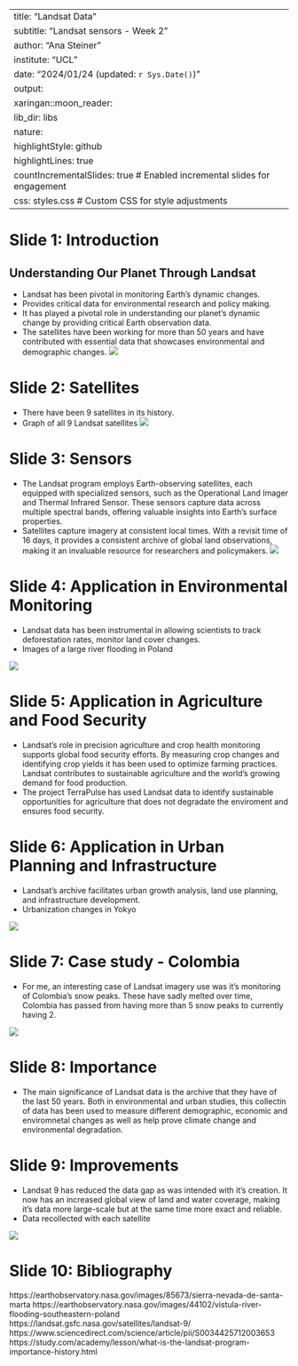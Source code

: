 
---
title: "Landsat Data"
subtitle: "Landsat sensors - Week 2"
author: "Ana Steiner"
institute: "UCL"
date: "2024/01/24 (updated: `r Sys.Date()`)"
output:
  xaringan::moon_reader:
    lib_dir: libs
    nature:
      highlightStyle: github
      highlightLines: true
      countIncrementalSlides: true # Enabled incremental slides for engagement
    css: styles.css  # Custom CSS for style adjustments
---

# Slide 1: Introduction
## Understanding Our Planet Through Landsat
- Landsat has been pivotal in monitoring Earth's dynamic changes.
- Provides critical data for environmental research and policy making.
- It has played a pivotal role in understanding our planet's dynamic change by providing critical Earth observation data. 
- The satellites have been working for more than 50 years and have contributed with essential data that showcases environmental and demographic changes.
![](path_to_landsat_image.jpg) <!-- Example image, replace with actual path -->

# Slide 2: Satellites
- There have been 9 satellites in its history.
- Graph of all 9 Landsat satellites
![](/Users/USUARIO/Documents/landsat satellites.png)

# Slide 3: Sensors
- The Landsat program employs Earth-observing satellites, each equipped with specialized sensors, such as the Operational Land Imager and Thermal Infrared Sensor. These sensors capture data across multiple spectral bands, offering valuable insights into Earth's surface properties.
- Satellites capture imagery at consistent local times. With a revisit time of 16 days, it provides a consistent archive of global land observations, making it an invaluable resource for researchers and policymakers.
![](/Users/USUARIO/Documents/landsat satellites.png)

# Slide 4: Application in Environmental Monitoring
- Landsat data has been instrumental in allowing scientists to track deforestation rates, monitor land cover changes. 
- Images of a large river flooding in Poland

![](/Users/USUARIO/Documents/environmental degradation.jpg)

# Slide 5: Application in Agriculture and Food Security
- Landsat's role in precision agriculture and crop health monitoring supports global food security efforts. By measuring crop changes and identifying crop yields it has been used to optimize farming practices. Landsat contributes to sustainable agriculture and the world's growing demand for food production.
- The project TerraPulse has used Landsat data to identify sustainable opportunities for agriculture that does not degradate the enviroment and ensures food security.

# Slide 6: Application in Urban Planning and Infrastructure
- Landsat's archive facilitates urban growth analysis, land use planning, and infrastructure development. 
- Urbanization changes in Yokyo

![](/Users/USUARIO/Documents/urbanization tokyo.jpg)

# Slide 7: Case study - Colombia
- For me, an interesting case of Landsat imagery use was it's monitoring of Colombia's snow peaks. These have sadly melted over time, Colombia has passed from having more than 5 snow peaks to currently having 2. 

![](/Users/USUARIO/Documents/santa marta.jpg)

# Slide 8: Importance
- The main significance of Landsat data is the archive that they have of the last 50 years. Both in environmental and urban studies, this collectin of data has been used to measure different demographic, economic and enviromnetal changes as well as help prove climate change and environmental degradation.

# Slide 9: Improvements
- Landsat 9 has reduced the data gap as was intended with it's creation. It now has an increased global view of land and water coverage, making it's data more large-scale but at the same time more exact and reliable. 
- Data recollected with each satellite

![](/Users/USUARIO/Documents/landsat data archive.png)

# Slide 10: Bibliography
https://earthobservatory.nasa.gov/images/85673/sierra-nevada-de-santa-marta
https://earthobservatory.nasa.gov/images/44102/vistula-river-flooding-southeastern-poland
https://landsat.gsfc.nasa.gov/satellites/landsat-9/
https://www.sciencedirect.com/science/article/pii/S0034425712003653
https://study.com/academy/lesson/what-is-the-landsat-program-importance-history.html
